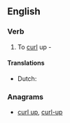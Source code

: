 ==English==

===Verb===
{{en-verb}}

# {{context|transitive|rare|lang=en}} To [[curl]] up - {{w|Alfred Tennyson}}

====Translations====
{{trans-top|curl up}}
* Dutch: {{t|nl|krullen}}
{{trans-mid}}
{{trans-bottom}}

===Anagrams===
* [[curl up#English|curl up]], [[curl-up#English|curl-up]]